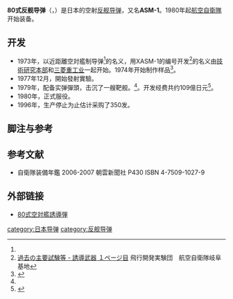 {{citation style|time=2014-04-29T05:28:48+00:00}}
<!-- {{ミサイル|
|名称=80式空対艦誘導弾<br />ASM-1
|画像=[[File:ASM-1新田原.JPG|300px]]
|説明=
|種類=[[空対艦ミサイル|空対艦ミサイル]]
|製造国={{JPN}}
|設計=[[技術研究本部|技術研究本部]]・[[三菱重工業|三菱重工業]]
|製造=300発以上
|ミサイル直径=35.0cm
|ミサイル全長=4.0m
|ミサイル全幅=119.0cm
|ミサイル重量=600kg
|弾頭=高性能炸薬150kg
|射程=推定{{Convert|50|km|nmi}}<ref name="aoki2005">軍用機ウエポン・ハンドブック 航空機搭載型ミサイル・爆弾450種解説,P93,青木謙知,2005年,イカロス出版,ISBN 4-87149-749-6</ref><ref name="kawamae2006">F-1の誘導兵器とFCS,川前久和,世界の傑作機 No117 三菱F-1,P42-47,2006年,文林堂</ref>
|誘導方式=[[慣性航法装置|慣性航法装置]]（中途）<br />[[ミサイルの誘導方式#アクティブ・レーダー・ホーミング_-_ARH|アクティブ・レーダー誘導]]（終末）
|飛翔速度=亜音速
}} -->
'''80式反舰导弹'''（{{lang|ja|80式空対艦制导弹}}，{{lang|ja|はちまるしきくうたいかんゆうどうだん}}）是日本的空射[[反舰导弹|反舰导弹]]，又名'''ASM-1'''。1980年起[[航空自衛隊|航空自衛隊]]开始装备。

==开发==
*1973年，以近距離空対艦制导弹<ref name="TRDI50"/>的名义，用XASM-1的编号开发<ref>[http://www.mod.go.jp/asdf/gifu/adtw/kakoshiken_missile.html 過去の主要試験等 - 誘導武器 １ページ目] {{Wayback|url=http://www.mod.go.jp/asdf/gifu/adtw/kakoshiken_missile.html |date=20140202155252 }}飛行開発実験団　航空自衛隊岐阜基地</ref>的名义由[[技術研究本部|技術研究本部]]和[[三菱重工业|三菱重工业]]一起开始。1974年开始制作样品<ref name="TRDI50">{{Cite web |url=http://www.mod.go.jp/trdi/data/50years.html |title=技術研究本部50年史 P187-188 |accessdate=2014-04-26 |archive-date=2010-07-27 |archive-url=https://web.archive.org/web/20100727154710/http://www.mod.go.jp/trdi/data/50years.html |dead-url=no }}</ref>。
*1977年12月，開始發射實驗。
*1979年，配备实弹彈頭，击沉了一艘靶舰。<ref name="TRDI50"/>。开发经费共约109億日元<ref name="yuudoubukinokaihatsu">{{Cite web |url=http://www.mod.go.jp/j/approach/agenda/meeting/seisan/sonota/pdf/05/001.pdf |title=誘導武器の開発・調達の現状 平成23年防衛省経理整備局 システム装備課 |accessdate=2014-04-26 |archive-date=2013-01-27 |archive-url=https://web.archive.org/web/20130127113209/http://www.mod.go.jp/j/approach/agenda/meeting/seisan/sonota/pdf/05/001.pdf |dead-url=no }}</ref>。
*1980年，正式服役。
*1996年，生产停止为止估计采购了350发。

== 脚注与参考 ==
{{Reflist}}

== 参考文献 ==
* 自衛隊装備年鑑 2006-2007 朝雲新聞社 P430 ISBN 4-7509-1027-9

== 外部链接 ==
* [https://web.archive.org/web/20131103194715/http://www.geocities.co.jp/Technopolis-Mars/9578/asm-1.html 80式空対艦誘導弾]

[[category:日本导弹|category:日本导弹]]
[[category:反舰导弹|category:反舰导弹]]